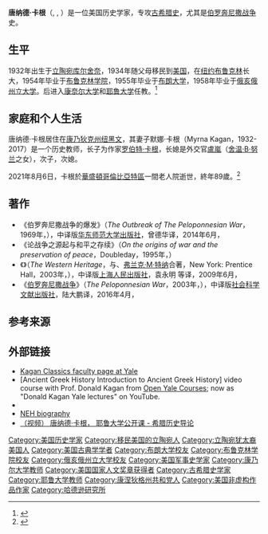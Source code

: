 {{noteTA
|1=zh-hans:唐纳德; zh-hant:唐納德; zh-cn:唐纳德; zh-tw:唐納; zh-hk:當勞;
|2=zh-hans:卡根;zh-hant:卡根;zh-tw:凱根;
}}
{{Infobox scientist
| name              = 唐纳德·卡根<br>{{lang|en|Donald Kagan}}
| image             = Dkaganbiopic.png
| caption           =
| birth_date        = {{birth date and age|1932|5|1}}
| birth_place       ={{LIT}}[[库尔舍奈|库尔舍奈]]
| death_date        = {{death date and age|2021|8|6|1932|5|1}}
| death_place       = {{USA}}[[華盛頓哥倫比亞特區|華盛頓哥倫比亞特區]]
| residence         =
| citizenship       =
| nationality       = {{USA}}
| fields            = [[古典文学|古典文学]]
| workplaces        = [[康奈尔大学|康奈尔大学]]<br />[[耶鲁大学|耶鲁大学]]
| alma_mater        = [[布鲁克林学院|布鲁克林学院]]<br />[[布朗大学|布朗大学]]<br />[[俄亥俄州立大学|俄亥俄州立大学]]
| doctoral_advisor  =
| academic_advisors =
| doctoral_students =
| notable_students  =
| known_for         = [[伯罗奔尼撒战争|伯罗奔尼撒战争]]史
| author_abbrev_bot =
| author_abbrev_zoo =
| influences        =
| influenced        =
| awards            =
| signature         =  <!--(filename only)-->
}}

'''唐纳德·卡根'''（{{lang-en|Donald Kagan}}, {{IPAc-en|ˈ|k|eɪ|g|ən}}, {{bd|1932年|5月1日|2021年|8月6日|catIdx=Kagan}}）是一位美国历史学家，专攻[[古希腊史|古希腊史]]，尤其是[[伯罗奔尼撒战争|伯罗奔尼撒战争]]史。

==生平==
1932年出生于[[立陶宛|立陶宛]][[库尔舍奈|库尔舍奈]]，1934年随父母移民到[[美国|美国]]，在[[纽约|纽约]][[布鲁克林|布鲁克林]]长大，1954年毕业于[[布鲁克林学院|布鲁克林学院]]，1955年毕业于[[布朗大学|布朗大学]]，1958年毕业于[[俄亥俄州立大学|俄亥俄州立大学]]。后进入[[康奈尔大学|康奈尔大学]]和[[耶鲁大学|耶鲁大学]]任教。<ref>{{cite web|publisher=yalealumnimagazine.com|url=http://www.yalealumnimagazine.com/issues/02_04/kagan.html|title=Lion in Winter|accessdate=2007-08-19|date=April 2002|archiveurl=https://web.archive.org/web/20070809010253/http://www.yalealumnimagazine.com/issues/02_04/kagan.html|archivedate=2007-08-09|dead-url=yes}}</ref>

==家庭和个人生活==
唐纳德·卡根居住在[[康乃狄克州|康乃狄克州]][[纽黑文|纽黑文]]，其妻子默娜·卡根（Myrna Kagan，1932-2017）是一个历史教师，长子为作家[[罗伯特·卡根|罗伯特·卡根]]，长媳是外交官[[盧嵐_(美國外交官)|盧嵐]]（[[舍温·B·努兰|舍温·B·努兰]]之女），次子{{link-en|弗雷德里克·卡根|Frederick Kagan}}，次媳{{link-en|金伯莉·卡根|Kimberly Kagan}}。

2021年8月6日，卡根於[[華盛頓哥倫比亞特區|華盛頓哥倫比亞特區]]一間老人院逝世，終年89歲。<ref>{{cite news|title=Donald Kagan, celebrated historian of ancient Greece, dies at 89|url=https://www.washingtonpost.com/local/obituaries/donald-kagan-dead/2021/08/12/c0824674-fa29-11eb-8a67-f14cd1d28e47_story.html|first=Hillel|last=Italie|date=2021-08-13|access-date=2021-08-13|newspaper=The Washington Post|agency=Associated Press}}</ref>

==著作==
*《伯罗奔尼撒战争的爆发》（''The Outbreak of The Peloponnesian War''，1969年，{{ISBN|0-8014-0501-7}}），中译版[[华东师范大学出版社|华东师范大学出版社]]，曾德华译，2014年6月，{{ISBN|9787561796672}}
*《论战争之源起与和平之存续》（''On the origins of war and the preservation of peace''，Doubleday，1995年，{{ISBN|0385423748}}）
*《{{le|西方的遗产|The Western Heritage}}》（''The Western Heritage''，与{{le|史蒂文·奥兹门特|Steven Ozment}}、[[弗兰克·M·特纳|弗兰克·M·特纳]]合著，New York: Prentice Hall，2003年，{{ISBN|0-13-182839-8}}），中译版[[上海人民出版社|上海人民出版社]]，袁永明 等译，2009年6月，{{ISBN|9787208078925}}
*《[[伯罗奔尼撒战争|伯罗奔尼撒战争]]》（''The Peloponnesian War''，2003年，{{ISBN|0-670-03211-5}}），中译版[[社会科学文献出版社|社会科学文献出版社]]，陆大鹏译，2016年4月，{{ISBN|9787509777541}}

==参考来源==
{{Reflist}}

==外部链接==
{{commonscat}}
* [http://history.yale.edu/people/donald-kagan Kagan Classics faculty page at Yale]{{Wayback|url=http://history.yale.edu/people/donald-kagan |date=20201229070238 }}
* [Ancient Greek History Introduction to Ancient Greek History] video course with Prof. Donald Kagan from [[Open_Yale_Courses|Open Yale Courses]]; now as "Donald Kagan Yale lectures" on YouTube.
* {{C-SPAN|donaldkagan}}
* [https://web.archive.org/web/20090117083651/http://www.neh.gov/whoweare/kagan/biography.html NEH biography]
* [https://www.youtube.com/playlist?list=PL023BCE5134243987    （视频）  唐纳德·卡根， 耶鲁大学公开课 - 希腊历史导论] {{Wayback|url=https://www.youtube.com/playlist?list=PL023BCE5134243987 |date=20210911034524 }}

{{Authority control}}
{{DEFAULTSORT:Kagan, Donald}}
[[Category:美国历史学家|Category:美国历史学家]]
[[Category:移民美国的立陶宛人|Category:移民美国的立陶宛人]]
[[Category:立陶宛犹太裔美国人|Category:立陶宛犹太裔美国人]]
[[Category:美国古典学学者|Category:美国古典学学者]]
[[Category:布朗大学校友|Category:布朗大学校友]]
[[Category:布鲁克林学院校友|Category:布鲁克林学院校友]]
[[Category:俄亥俄州立大学校友|Category:俄亥俄州立大学校友]]
[[Category:美国军事史学家|Category:美国军事史学家]]
[[Category:康乃尔大学教师|Category:康乃尔大学教师]]
[[Category:美国国家人文奖章获得者|Category:美国国家人文奖章获得者]]
[[Category:古希腊史学家|Category:古希腊史学家]]
[[Category:耶鲁大学教师|Category:耶鲁大学教师]]
[[Category:康涅狄格州共和党人|Category:康涅狄格州共和党人]]
[[Category:美国非虚构作品作家|Category:美国非虚构作品作家]]
[[Category:哈德逊研究所|Category:哈德逊研究所]]